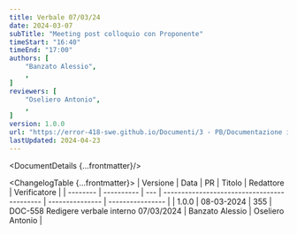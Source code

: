 ```yaml
---
title: Verbale 07/03/24
date: 2024-03-07
subTitle: "Meeting post colloquio con Proponente"
timeStart: "16:40"
timeEnd: "17:00"
authors: [
	"Banzato Alessio",
	,
]
reviewers: [
	"Oseliero Antonio",
	,
]
version: 1.0.0
url: "https://error-418-swe.github.io/Documenti/3 - PB/Documentazione interna/Verbali/24-03-07_v1.0.0.pdf"
lastUpdated: 2024-04-23
---
```



<DocumentDetails {...frontmatter}/>

<ChangelogTable {...frontmatter}>
| Versione | Data       | PR  | Titolo                                      | Redattore       | Verificatore     |
| -------- | ---------- | --- | ------------------------------------------- | --------------- | ---------------- |
| 1.0.0    | 08-03-2024 | 355 | DOC-558 Redigere verbale interno 07/03/2024 | Banzato Alessio | Oseliero Antonio |
</ChangelogTable>

